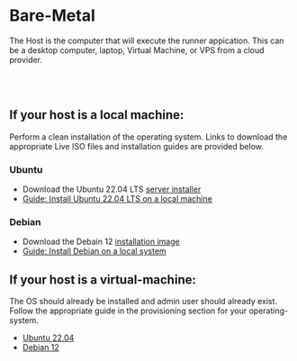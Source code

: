 
# Bare-Metal

The Host is the computer that will execute the runner appication. This can be a desktop computer,
laptop, Virtual Machine, or VPS from a cloud provider.

<div style={{ textAlign: 'center' }}>
  <Metal />
</div>
<br />
<br />

## If your host is a local machine:

Perform a clean installation of the operating system. Links to download the appropriate Live ISO
files and installation guides are provided below.

### Ubuntu

- Download the Ubuntu 22.04 LTS
  [server installer](https://ftp.snt.utwente.nl/pub/os/linux/ubuntu-releases/22.04.3/ubuntu-22.04.3-live-server-amd64.iso)
- [Guide: Install Ubuntu 22.04 LTS on a local machine](https://ostechnix.com/install-ubuntu-server/)

### Debian

- Download the Debain 12
  [installation image](https://cdimage.debian.org/debian-cd/current/amd64/iso-dvd/debian-12.1.0-amd64-DVD-1.iso)
- [Guide: Install Debian on a local system](https://www.linuxtechi.com/how-to-install-debian-11-bullseye/)

## If your host is a virtual-machine:

The OS should already be installed and admin user should already exist. Follow the appropriate guide
in the provisioning section for your operating-system.

- [Ubuntu 22.04](../03-host-provisioning/02-ubuntu-setup.mdx)
- [Debian 12](../03-host-provisioning/01-debian-setup.mdx)
